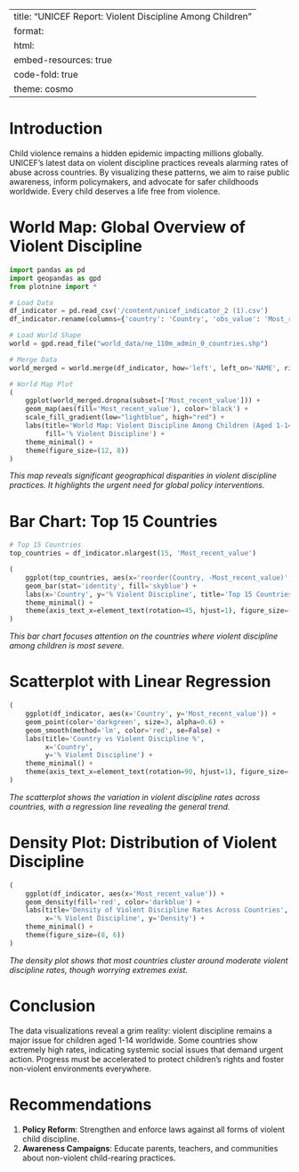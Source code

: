 
---
title: "UNICEF Report: Violent Discipline Among Children"
format:
  html:
    embed-resources: true
    code-fold: true
    theme: cosmo
---

# Introduction

Child violence remains a hidden epidemic impacting millions globally. UNICEF’s latest data on violent discipline practices reveals alarming rates of abuse across countries. By visualizing these patterns, we aim to raise public awareness, inform policymakers, and advocate for safer childhoods worldwide. Every child deserves a life free from violence.

# World Map: Global Overview of Violent Discipline

```python
import pandas as pd
import geopandas as gpd
from plotnine import *

# Load Data
df_indicator = pd.read_csv('/content/unicef_indicator_2 (1).csv')
df_indicator.rename(columns={'country': 'Country', 'obs_value': 'Most_recent_value'}, inplace=True)

# Load World Shape
world = gpd.read_file("world_data/ne_110m_admin_0_countries.shp")

# Merge Data
world_merged = world.merge(df_indicator, how='left', left_on='NAME', right_on='Country')

# World Map Plot
(
    ggplot(world_merged.dropna(subset=['Most_recent_value'])) +
    geom_map(aes(fill='Most_recent_value'), color='black') +
    scale_fill_gradient(low="lightblue", high="red") +
    labs(title='World Map: Violent Discipline Among Children (Aged 1-14)',
         fill='% Violent Discipline') +
    theme_minimal() +
    theme(figure_size=(12, 8))
)
```

_This map reveals significant geographical disparities in violent discipline practices. It highlights the urgent need for global policy interventions._

# Bar Chart: Top 15 Countries

```python
# Top 15 Countries
top_countries = df_indicator.nlargest(15, 'Most_recent_value')

(
    ggplot(top_countries, aes(x='reorder(Country, -Most_recent_value)', y='Most_recent_value')) +
    geom_bar(stat='identity', fill='skyblue') +
    labs(x='Country', y='% Violent Discipline', title='Top 15 Countries by Violent Discipline') +
    theme_minimal() +
    theme(axis_text_x=element_text(rotation=45, hjust=1), figure_size=(12, 7))
)
```

_This bar chart focuses attention on the countries where violent discipline among children is most severe._

# Scatterplot with Linear Regression

```python
(
    ggplot(df_indicator, aes(x='Country', y='Most_recent_value')) +
    geom_point(color='darkgreen', size=3, alpha=0.6) +
    geom_smooth(method='lm', color='red', se=False) +
    labs(title='Country vs Violent Discipline %',
         x='Country',
         y='% Violent Discipline') +
    theme_minimal() +
    theme(axis_text_x=element_text(rotation=90, hjust=1), figure_size=(12, 6))
)
```

_The scatterplot shows the variation in violent discipline rates across countries, with a regression line revealing the general trend._

# Density Plot: Distribution of Violent Discipline

```python
(
    ggplot(df_indicator, aes(x='Most_recent_value')) +
    geom_density(fill='red', color='darkblue') +
    labs(title='Density of Violent Discipline Rates Across Countries',
         x='% Violent Discipline', y='Density') +
    theme_minimal() +
    theme(figure_size=(8, 6))
)
```

_The density plot shows that most countries cluster around moderate violent discipline rates, though worrying extremes exist._

# Conclusion

The data visualizations reveal a grim reality: violent discipline remains a major issue for children aged 1-14 worldwide. Some countries show extremely high rates, indicating systemic social issues that demand urgent action. Progress must be accelerated to protect children's rights and foster non-violent environments everywhere.

# Recommendations

1. **Policy Reform**: Strengthen and enforce laws against all forms of violent child discipline.
2. **Awareness Campaigns**: Educate parents, teachers, and communities about non-violent child-rearing practices.

